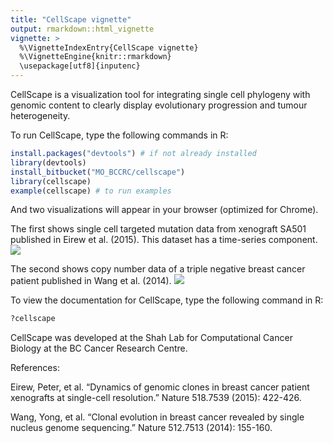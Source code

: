 ```yaml
---
title: "CellScape vignette"
output: rmarkdown::html_vignette
vignette: >
  %\VignetteIndexEntry{CellScape vignette}
  %\VignetteEngine{knitr::rmarkdown}
  \usepackage[utf8]{inputenc}
---
```


CellScape is a visualization tool for integrating single cell phylogeny with genomic content to clearly display evolutionary progression and tumour heterogeneity. 

To run CellScape, type the following commands in R:

```r
install.packages("devtools") # if not already installed  
library(devtools)  
install_bitbucket("MO_BCCRC/cellscape")  
library(cellscape)  
example(cellscape) # to run examples
```

And two visualizations will appear in your browser (optimized for Chrome).

The first shows single cell targeted mutation data from xenograft SA501 published in Eirew et al. (2015). This dataset has a time-series component.
![](cellscape_screenshot1.png)

The second shows copy number data of a triple negative breast cancer patient published in Wang et al. (2014).
![](cellscape_screenshot2.png)

To view the documentation for CellScape, type the following command in R:

```r
?cellscape
```

CellScape was developed at the Shah Lab for Computational Cancer Biology at the BC Cancer Research Centre.

References:  

Eirew, Peter, et al. "Dynamics of genomic clones in breast cancer patient xenografts at single-cell resolution." Nature 518.7539 (2015): 422-426.

Wang, Yong, et al. "Clonal evolution in breast cancer revealed by single nucleus genome sequencing." Nature 512.7513 (2014): 155-160.